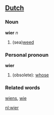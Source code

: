 ==[[Dutch]]==
===Noun===

'''wier''' ''n''

# (sea)[[weed]]

===Personal pronoun===

'''wier'''

# (obsolete): [[whose]]

===Related words===
[[wiens]], [[wie]]

[[nl:wier]]